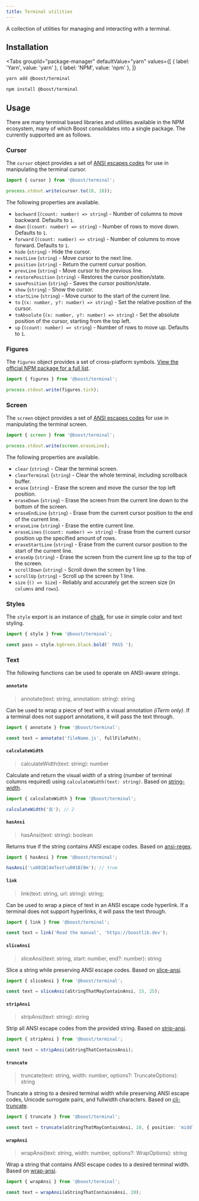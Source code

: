 ```yaml
---
title: Terminal utilities
---
```



A collection of utilities for managing and interacting with a terminal.

## Installation

<Tabs
  groupId="package-manager"
  defaultValue="yarn"
  values={[
    { label: 'Yarn', value: 'yarn' },
    { label: 'NPM', value: 'npm' },
  ]}
>
  <TabItem value="yarn">

```bash
yarn add @boost/terminal
```

  </TabItem>
  <TabItem value="npm">

```bash
npm install @boost/terminal
```

  </TabItem>
</Tabs>

## Usage

There are many terminal based libraries and utilities available in the NPM ecosystem, many of which
Boost consolidates into a single package. The currently supported are as follows.

### Cursor

The `cursor` object provides a set of
[ANSI escapes codes](https://www.npmjs.com/package/ansi-escapes) for use in manipulating the
terminal cursor.

```ts
import { cursor } from '@boost/terminal';

process.stdout.write(cursor.to(10, 10));
```

The following properties are available.

- `backward` (`(count: number) => string`) - Number of columns to move backward. Defaults to `1`.
- `down` (`(count: number) => string`) - Number of rows to move down. Defaults to `1`.
- `forward` (`(count: number) => string`) - Number of columns to move forward. Defaults to `1`.
- `hide` (`string`) - Hide the cursor.
- `nextLine` (`string`) - Move cursor to the next line.
- `position` (`string`) - Return the current cursur position.
- `prevLine` (`string`) - Move cursor to the previous line.
- `restorePosition` (`string`) - Restores the cursor position/state.
- `savePosition` (`string`) - Saves the cursor position/state.
- `show` (`string`) - Show the cursor.
- `startLine` (`string`) - Move cursor to the start of the current line.
- `to` (`(x: number, y?: number) => string`) - Set the relative position of the cursor.
- `toAbsolute` (`(x: number, y?: number) => string`) - Set the absolute position of the cursor,
  starting from the top left.
- `up` (`(count: number) => string`) - Number of rows to move up. Defaults to `1`.

### Figures

The `figures` object provides a set of cross-platform symbols.
[View the official NPM package for a full list](https://www.npmjs.com/package/figures).

```ts
import { figures } from '@boost/terminal';

process.stdout.write(figures.tick);
```

### Screen

The `screen` object provides a set of
[ANSI escapes codes](https://www.npmjs.com/package/ansi-escapes) for use in manipulating the
terminal screen.

```ts
import { screen } from '@boost/terminal';

process.stdout.write(screen.eraseLine);
```

The following properties are available.

- `clear` (`string`) - Clear the terminal screen.
- `clearTerminal` (`string`) - Clear the whole terminal, including scrollback buffer.
- `erase` (`string`) - Erase the screen and move the cursor the top left position.
- `eraseDown` (`string`) - Erase the screen from the current line down to the bottom of the screen.
- `eraseEndLine` (`string`) - Erase from the current cursor position to the end of the current line.
- `eraseLine` (`string`) - Erase the entire current line.
- `eraseLines` (`(count: number) => string`) - Erase from the current cursor position up the
  specified amount of rows.
- `eraseStartLine` (`string`) - Erase from the current cursor position to the start of the current
  line.
- `eraseUp` (`string`) - Erase the screen from the current line up to the top of the screen.
- `scrollDown` (`string`) - Scroll down the screen by 1 line.
- `scrollUp` (`string`) - Scroll up the screen by 1 line.
- `size` (`() => Size`) - Reliably and accurately get the screen size (in `columns` and `rows`).

### Styles

The `style` export is an instance of [chalk](https://www.npmjs.com/package/chalk), for use in simple
color and text styling.

```ts
import { style } from '@boost/terminal';

const pass = style.bgGreen.black.bold(' PASS ');
```

### Text

The following functions can be used to operate on ANSI-aware strings.

#### `annotate`

> annotate(text: string, annotation: string): string

Can be used to wrap a piece of text with a visual annotation _(iTerm only)_. If a terminal does not
support annotations, it will pass the text through.

```ts
import { annotate } from '@boost/terminal';

const text = annotate('fileName.js', fullFilePath);
```

#### `calculateWidth`

> calculateWidth(text: string): number

Calculate and return the visual width of a string (number of terminal columns required) using
`calculateWidth(text: string)`. Based on [string-width](https://www.npmjs.com/package/string-width).

```ts
import { calculateWidth } from '@boost/terminal';

calculateWidth('古'); // 2
```

#### `hasAnsi`

> hasAnsi(text: string): boolean

Returns true if the string contains ANSI escape codes. Based on
[ansi-regex](https://www.npmjs.com/package/ansi-regex).

```ts
import { hasAnsi } from '@boost/terminal';

hasAnsi('\u001B[4mTest\u001B[0m'); // true
```

#### `link`

> link(text: string, url: string): string;

Can be used to wrap a piece of text in an ANSI escape code hyperlink. If a terminal does not support
hyperlinks, it will pass the text through.

```ts
import { link } from '@boost/terminal';

const text = link('Read the manual', 'https://boostlib.dev');
```

#### `sliceAnsi`

> sliceAnsi(text: string, start: number, end?: number): string

Slice a string while preserving ANSI escape codes. Based on
[slice-ansi](https://www.npmjs.com/package/slice-ansi).

```ts
import { sliceAnsi } from '@boost/terminal';

const text = sliceAnsi(aStringThatMayContainAnsi, 15, 25);
```

#### `stripAnsi`

> stripAnsi(text: string): string

Strip all ANSI escape codes from the provided string. Based on
[strip-ansi](https://www.npmjs.com/package/strip-ansi).

```ts
import { stripAnsi } from '@boost/terminal';

const text = stripAnsi(aStringThatContainsAnsi);
```

#### `truncate`

> truncate(text: string, width: number, options?: TruncateOptions): string

Truncate a string to a desired terminal width while preserving ANSI escape codes, Unicode surrogate
pairs, and fullwidth characters. Based on
[cli-truncate](https://www.npmjs.com/package/cli-truncate).

```ts
import { truncate } from '@boost/terminal';

const text = truncate(aStringThatMayContainAnsi, 10, { position: 'middle' });
```

#### `wrapAnsi`

> wrapAnsi(text: string, width: number, options?: WrapOptions): string

Wrap a string that contains ANSI escape codes to a desired terminal width. Based on
[wrap-ansi](https://www.npmjs.com/package/wrap-ansi).

```ts
import { wrapAnsi } from '@boost/terminal';

const text = wrapAnsi(aStringThatContainsAnsi, 20);
```

